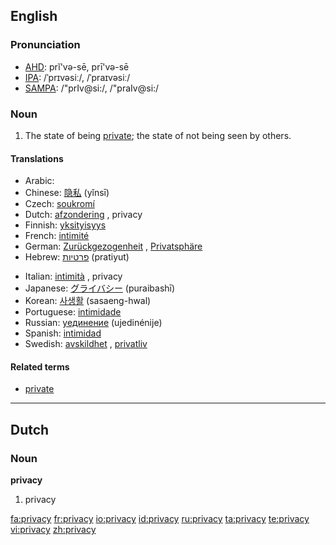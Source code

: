 ==English==

===Pronunciation===
*[[w:AHD|AHD]]: prĭ'və-sē, prī'və-sē
*[[w:IPA|IPA]]: /ˈprɪvəsiː/, /ˈpraɪvəsiː/
*[[w:SAMPA|SAMPA]]: /"prIv@si:/, /"praIv@si:/

===Noun===
{{wikipedia}}
{{en-noun|-}}

# The state of being [[private]]; the state of not being seen by others.

====Translations====
{{trans-top|state of being private}}
*Arabic: {{Arab|[[سرية]]}} {{IPAchar|(seríyya)}} {{f}}
*Chinese: [[隐私]] (yǐnsī)
*Czech: [[soukromí]] {{n}}
*Dutch: [[afzondering]] {{f}}, privacy {{f}}
*Finnish: [[yksityisyys]]
*French: [[intimité]] {{f}}
*German: [[Zurückgezogenheit]] {{f}}, [[Privatsphäre]] {{f}}
*Hebrew: [[פרטיות]] (pratiyut) {{f}}
{{trans-mid}}
*Italian: [[intimità]] {{f}}, privacy {{f}}
*Japanese: [[グライバシー]] (puraibashī)
*Korean: [[사생활]] (sasaeng-hwal)
*Portuguese: [[intimidade]] {{f}}
*Russian: [[уединение]] (ujedinénije) {{n}}
*Spanish: [[intimidad]] {{f}}
*Swedish: [[avskildhet]] {{c}}, [[privatliv]]
{{trans-bottom}}

====Related terms====
*[[private]]

----

==Dutch==

===Noun===
'''privacy''' {{f}}

# privacy

[[fa:privacy]]
[[fr:privacy]]
[[io:privacy]]
[[id:privacy]]
[[ru:privacy]]
[[ta:privacy]]
[[te:privacy]]
[[vi:privacy]]
[[zh:privacy]]